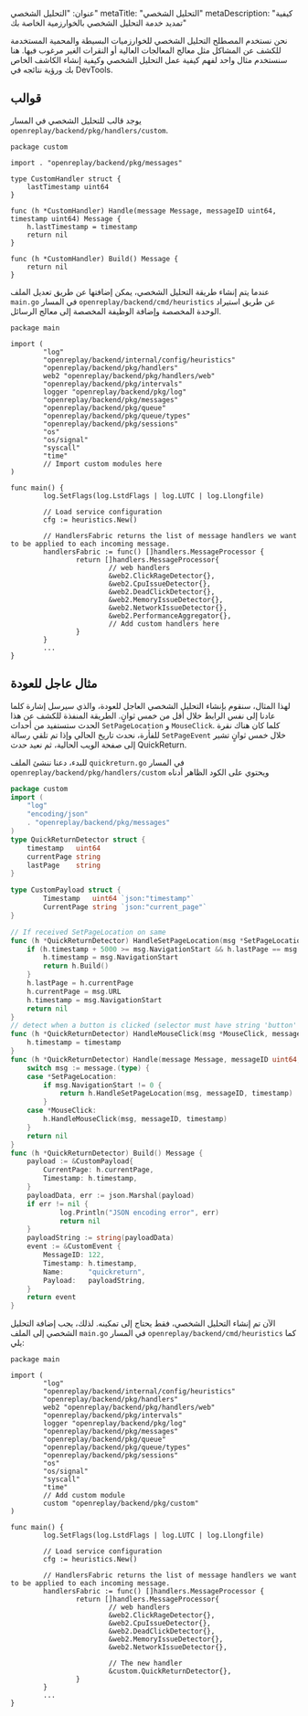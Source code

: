 عنوان: "التحليل الشخصي"
metaTitle: "التحليل الشخصي"
metaDescription: "كيفية تمديد خدمة التحليل الشخصي بالخوارزمية الخاصة بك"

نحن نستخدم المصطلح التحليل الشخصي للخوارزميات البسيطة والمحمية المستخدمة للكشف عن المشاكل مثل معالج المعالجات العالية أو النقرات الغير مرغوب فيها. هنا سنستخدم مثال واحد لفهم كيفية عمل التحليل الشخصي وكيفية إنشاء الكاشف الخاص بك ورؤية نتائجه في DevTools.

## قوالب

يوجد قالب للتحليل الشخصي في المسار `openreplay/backend/pkg/handlers/custom`.


```tsx
package custom

import . "openreplay/backend/pkg/messages"

type CustomHandler struct {
	lastTimestamp uint64
}

func (h *CustomHandler) Handle(message Message, messageID uint64, timestamp uint64) Message {
	h.lastTimestamp = timestamp
	return nil
}

func (h *CustomHandler) Build() Message {
	return nil
}
```


عندما يتم إنشاء طريقة التحليل الشخصي، يمكن إضافتها عن طريق تعديل الملف `main.go` في المسار `openreplay/backend/cmd/heuristics` عن طريق استيراد الوحدة المخصصة وإضافة الوظيفة المخصصة إلى معالج الرسائل.

```tsx
package main

import (
        "log"
        "openreplay/backend/internal/config/heuristics"
        "openreplay/backend/pkg/handlers"
        web2 "openreplay/backend/pkg/handlers/web"
        "openreplay/backend/pkg/intervals"
        logger "openreplay/backend/pkg/log"
        "openreplay/backend/pkg/messages"
        "openreplay/backend/pkg/queue"
        "openreplay/backend/pkg/queue/types"
        "openreplay/backend/pkg/sessions"
        "os"
        "os/signal"
        "syscall"
        "time"
        // Import custom modules here
)

func main() {
        log.SetFlags(log.LstdFlags | log.LUTC | log.Llongfile)

        // Load service configuration
        cfg := heuristics.New()

        // HandlersFabric returns the list of message handlers we want to be applied to each incoming message.
        handlersFabric := func() []handlers.MessageProcessor {
                return []handlers.MessageProcessor{
                        // web handlers
                        &web2.ClickRageDetector{},
                        &web2.CpuIssueDetector{},
                        &web2.DeadClickDetector{},
                        &web2.MemoryIssueDetector{},
                        &web2.NetworkIssueDetector{},
                        &web2.PerformanceAggregator{},
                        // Add custom handlers here
                }
        }
        ...
}
```


## مثال عاجل للعودة

لهذا المثال، سنقوم بإنشاء التحليل الشخصي العاجل للعودة، والذي سيرسل إشارة كلما عادنا إلى نفس الرابط خلال أقل من خمس ثوانٍ. الطريقة المنفذة للكشف عن هذا الحدث ستستفيد من أحداث `SetPageLocation` و `MouseClick`. كلما كان هناك نقرة للفأرة، نحدث تاريخ الحالي وإذا تم تلقي رسالة `SetPageEvent` خلال خمس ثوانٍ تشير إلى صفحة الويب الحالية، ثم نعيد حدث QuickReturn.

للبدء، دعنا ننشئ الملف `quickreturn.go` في المسار `openreplay/backend/pkg/handlers/custom` ويحتوي على الكود الظاهر أدناه


```go
package custom
import (
    "log"
    "encoding/json"
    . "openreplay/backend/pkg/messages"
)
type QuickReturnDetector struct {
    timestamp   uint64
    currentPage string
    lastPage    string
}

type CustomPayload struct {
        Timestamp   uint64 `json:"timestamp"`
        CurrentPage string `json:"current_page"`
}

// If received SetPageLocation on same 
func (h *QuickReturnDetector) HandleSetPageLocation(msg *SetPageLocation, messageID uint64, timestamp uint64) Message {
    if (h.timestamp + 5000 >= msg.NavigationStart && h.lastPage == msg.URL) {
        h.timestamp = msg.NavigationStart
        return h.Build()
    }
    h.lastPage = h.currentPage
    h.currentPage = msg.URL
    h.timestamp = msg.NavigationStart
    return nil
}
// detect when a button is clicked (selector must have string 'button' in it)
func (h *QuickReturnDetector) HandleMouseClick(msg *MouseClick, messageID uint64, timestamp uint64) {
    h.timestamp = timestamp
}
func (h *QuickReturnDetector) Handle(message Message, messageID uint64, timestamp uint64) Message {
    switch msg := message.(type) {
    case *SetPageLocation:
        if msg.NavigationStart != 0 {
            return h.HandleSetPageLocation(msg, messageID, timestamp)
        }
    case *MouseClick:
        h.HandleMouseClick(msg, messageID, timestamp)
    }
    return nil
}
func (h *QuickReturnDetector) Build() Message {
    payload := &CustomPayload{
        CurrentPage: h.currentPage,
        Timestamp: h.timestamp,
    }
    payloadData, err := json.Marshal(payload)
    if err != nil {
            log.Println("JSON encoding error", err)
            return nil
    }
    payloadString := string(payloadData)
    event := &CustomEvent {
        MessageID: 122,
        Timestamp: h.timestamp,
        Name:      "quickreturn",
        Payload:   payloadString,
    }
    return event
}
```


الآن تم إنشاء التحليل الشخصي، فقط يحتاج إلى تمكينه. لذلك، يجب إضافة التحليل الشخصي إلى الملف `main.go` في المسار `openreplay/backend/cmd/heuristics` كما يلي:


```tsx
package main

import (
        "log"
        "openreplay/backend/internal/config/heuristics"
        "openreplay/backend/pkg/handlers"
        web2 "openreplay/backend/pkg/handlers/web"
        "openreplay/backend/pkg/intervals"
        logger "openreplay/backend/pkg/log"
        "openreplay/backend/pkg/messages"
        "openreplay/backend/pkg/queue"
        "openreplay/backend/pkg/queue/types"
        "openreplay/backend/pkg/sessions"
        "os"
        "os/signal"
        "syscall"
        "time"
        // Add custom module
        custom "openreplay/backend/pkg/custom"
)

func main() {
        log.SetFlags(log.LstdFlags | log.LUTC | log.Llongfile)

        // Load service configuration
        cfg := heuristics.New()

        // HandlersFabric returns the list of message handlers we want to be applied to each incoming message.
        handlersFabric := func() []handlers.MessageProcessor {
                return []handlers.MessageProcessor{
                        // web handlers
                        &web2.ClickRageDetector{},
                        &web2.CpuIssueDetector{},
                        &web2.DeadClickDetector{},
                        &web2.MemoryIssueDetector{},
                        &web2.NetworkIssueDetector{},

                        // The new handler
                        &custom.QuickReturnDetector{},
                }
        }
        ...
}
```

